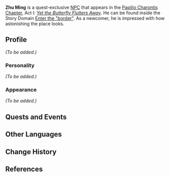 {{Meta
<!-- Remove this template after adding the missing info -->
|missing_NPC_profile  = yes
}}
{{Character Infobox
|image            = NPC Zhu Ming.png
|region           = Liyue
|voiceEN          = [https://linktr.ee/MattShipman Matt Shipman]<ref>Twitter: [https://twitter.com/MattShipmanVO/status/1367177037669089284 EN VA Self Announcement]</ref>
|type             = Quest NPC
|deceased         = Past
}}
'''Zhu Ming''' is a quest-exclusive [[NPC]] that appears in the [[Papilio Charontis Chapter]], Act I: ''[[Yet the Butterfly Flutters Away]]''. He can be found inside the Story Domain [[Enter the "border"]]. As a newcomer, he is impressed with how astonishing the place looks.

==Profile==
<!-- detailed story/lore information goes here -->
''(To be added.)''

===Personality===
''(To be added.)''

===Appearance===
''(To be added.)''

==Quests and Events==
{{Quest Appearances}}

==Other Languages==
{{Other Languages
|default_hidden = 1
|en      = Zhu Ming
|zhs     = 祝明
|zhs_rm  = Zhù Míng
|zht     = 祝明
|zht_rm  = Zhù Míng
|ja      = 祝明
|ja_rm   = Shukumei{{Assumed}}
|ko      = 축명
|ko_rm   = Chukmyeong
|es      = Zhu Ming
|fr      = Zhuming
|ru      = Чжу Мин
|th      = Zhu Ming
|vi      = Zhu Ming
|de      = Zhu Ming
|id      = Zhu Ming
|pt      = Zhuming
}}

==Change History==
{{Change History|1.3}}

==References==
{{Reflist}}